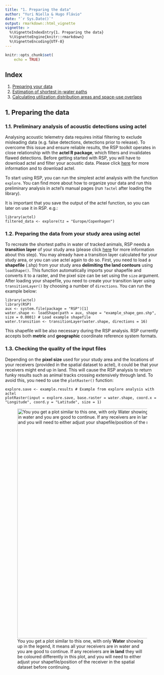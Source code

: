 ```yaml
---
title: "1. Preparing the data"
author: "Yuri Niella & Hugo Flávio"
date: "`r Sys.Date()`"
output: rmarkdown::html_vignette
vignette: >
  %\VignetteIndexEntry{1. Preparing the data}
  %\VignetteEngine{knitr::rmarkdown}
  %\VignetteEncoding{UTF-8}
---
```


```r
knitr::opts_chunk$set(
	echo = TRUE)
```

## Index

1. [Preparing your data](a-1_Preparing_the_data.html)
2. [Estimation of shortest in-water paths](a-2_Estimating_in-water_paths.html)
3. [Calculating utilization distribution areas and space-use overlaps](a-3_dBBMM_overlaps.html)


## 1. Preparing the data 

### 1.1. Preliminary analysis of acoustic detections using actel

Analysing acoustic telemetry data requires initial filtering to exclude misleading data (e.g. false detections, detections prior to release). To overcome this issue and ensure reliable results, the RSP toolkit operates in close relationship with the **actel R package**, which filters and invalidates flawed detections. Before getting started with RSP, you will have to download actel and filter your acoustic data. Please click [here](https://github.com/hugomflavio/actel) for more information and to download actel.

To start using RSP, you can run the simplest actel analysis with the function `explore`. You can find more about how to organize your data and run this preliminary analysis in actel's manual pages (run `?actel` after loading the library).

It is important that you save the output of the actel function, so you can later on use it in RSP. e.g.:

```
library(actel)
filtered_data <- explore(tz = "Europe/Copenhagen")
```

### 1.2. Preparing the data from your study area using actel

To recreate the shortest paths in water of tracked animals, RSP needs a **transition layer** of your study area (please click [here](https://mran.microsoft.com/snapshot/2016-08-05/web/packages/gdistance/vignettes/gdistance1.pdf) for more information about this step). You may already have a transition layer calculated for your study area, or you can use actel again to do so. First, you need to load a **shapefile** (.shp) from your study area **delimiting the land contours** using `loadShape()`. This function automatically imports your shapefile and converts it to a raster, and the pixel size can be set using the `size` argument. After loading your shapefile, you need to create your transition layer using `transitionLayer()` by choosing a number of `directions`. You can run the example below:

```
library(actel)
library(RSP)
aux <- system.file(package = "RSP")[1]
water.shape <- loadShape(path = aux, shape = "example_shape_geo.shp", size = 0.0001) # Load example shapefile 
water.transition <- transitionLayer(water.shape, directions = 16)
```

This shapefile will be also necessary during the RSP analysis. RSP currently accepts both **metric** and **geographic** coordinate reference system formats.


### 1.3. Checking the quality of the input files

Depending on the **pixel size** used for your study area and the locations of your receivers (provided in the spatial dataset to actel), it could be that your receivers might end up in land. This will cause the RSP analysis to return funky results such as animal tracks crossing extensively through land. To avoid this, you need to use the `plotRaster()` function:

```
explore.save <- example.results # Example from explore analysis with actel
plotRaster(input = explore.save, base.raster = water.shape, coord.x = "Longitude", coord.y = "Latitude", size = 1)
```
![You you get a plot similar to this one, with only **Water** showing up in the legend, it means all your receivers are in water and you are good to continue. If any receivers are **in land** they will be coloured differently in this plot, and you will need to either adjust your shapefile/position of the receiver in the spatial dataset before continuing.](plotRaster.png){#id .class width=750}

